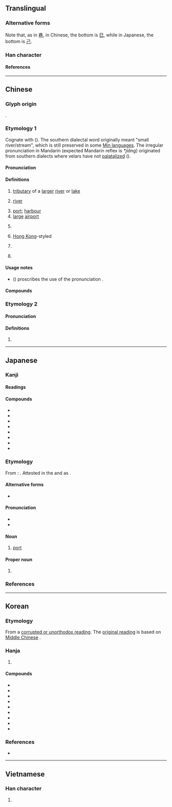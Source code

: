 {{also|巻}}
{{character info}}
{{character info|0x2F908}}
==Translingual==
{{ja-forms|港|港|港}}

===Alternative forms===
Note that, as in [[巷]], in Chinese, the bottom is [[巳]], while in Japanese, the bottom is [[己]].

===Han character===
{{Han char|rn=85|rad=水|as=09|sn=12|four=34117|canj=ETCU|ids=⿰氵巷}}

====References====
{{Han ref|kx=0635.040|dkj=17783|dj=1042.020|hdz=31668.070|uh=6E2F}}

----

==Chinese==
{{zh-forms|alt=𣿑}}
{{zh-wp|zh|yue|nan:káng}}

===Glyph origin===
{{Han etym}}
{{Han compound|水|巷|ls=psc|c1=s|c2=p|t1=river; water}}.

===Etymology 1===
Cognate with {{och-l|江|river}} ({{zh-ref|Schuessler, 2007}}). The southern dialectal word originally meant "small river/stream", which is still preserved in some [[w:Min Chinese|Min languages]]. The irregular pronunciation in Mandarin (expected Mandarin reflex is ''*jiǎng'') originated from southern dialects where velars have not [[w:Palatalization_(sound_change)#Mandarin_Chinese|palatalized]] ({{zh-ref|Schuessler, 2007}}).

====Pronunciation====
{{zh-pron
|m=gǎng
|m-s=gang3
|c=gong2
|c-t=kong2
|g=gong3
|h=pfs=kóng;gd=guong3
|j=gon3
|mb=gǒ̤ng
|md=gē̤ng
|mn=káng
|mn-t=gang2
|w=2kaan
|x=gan3
|ma=
|mc=1
|oc=1
|cat=n,pn,a,mn:cls
}}

====Definitions====
{{zh-hanzi}}

# [[tributary]] of a [[large]]r [[river]] or [[lake]]
# {{lb|zh|dialectal}} [[river]]
# [[port]]; [[harbour]]
# [[large]] [[airport]]
# {{zh-abbrev|香港|Hong Kong}}
#: {{zh-x|港人 治 港|'''Hong Kong''' people administering '''Hong Kong'''|C}}
# {{lb|zh|colloquial}} [[Hong Kong]]-styled
# {{lb|zh|Hokkien}} {{zh-classifier|fluids|t=[[stream]]}}
# {{surname|zh}}

====Usage notes====
* ''{{w|Xiandai Hanyu Guifan Cidian}}'' ({{w2|zh|pref=《|现代汉语规范词典|suf=》}}) proscribes the use of the pronunciation {{m|cmn|jiǎng}}.

====Compounds====
{{zh-der|港澳|港幣|港埠|港汊|港警|港商|港式|港臺|港臺文學|港灣|港務|港紙|香港|港九|港島|不凍港|入港|內港|出港|北方大港|北港鎮|千足港條|卡港會議|商港|塘沽新港|塞得港|外港|太子港|安平港|封港|工業港|巨港|布雷爾港|引港|新港鄉|斷港絕潢|汊港|河口港|海港|海港檢疫|港劇|港務局|港口|港客|港市|港星|港片|港都|漁港|珍珠港|自由港|臺中港|虎門港|西班牙港|貔子窩港|超深水港|軍港|通商港|連雲港|避風港|領港|香港腳|香港衫|馬尾港|馬賽港|高雄港|鹿港|黃石港|太湖港|新港|東港|新港口|毛家港|鄢港|陳港|長港|南港|陳家港|雙港|港南|港北|金港|草港|小港|四港|六港|里港|北港|伸港|陶港|龍港|洋港|木港|赤馬港|港子|西港|下港:ē-káng;Min Nan|航空港|港尾|港澳辦|港共|港豬|省港大罷工|正港:chiàⁿ-káng;Min Nan}}

===Etymology 2===

====Pronunciation====
{{zh-pron
|m=hòng
|mc=2
|oc=2
|cat=a
}}

====Definitions====
{{zh-hanzi}}

# {{zh-only|港洞}}

{{zh-cat|Elementary}}

----

==Japanese==

===Kanji===
{{ja-kanji|grade=3|rs=水09}}

====Readings====
{{ja-readings
|goon=こう<こう
|kanon=こう<かう
|kun=みなと-
}}

====Compounds====
{{der-top}}
* {{ja-l|港澳}}
* {{ja-l|港湾}}
* {{ja-l|漁港}}
* {{ja-l|空港}}
* {{ja-l|軍港}}
* {{ja-l|出港}}
* {{ja-l|要港}}
* {{ja-l|香港}}
{{der-bottom}}

===Etymology===
{{wikipedia|lang=ja}}
{{ja-kanjitab|みなと|yomi=k}}
From {{inh|ja|ojp|-}}: {{ja-compound|水|み|な|な|門|と|t1=water|pos2=possessive particle|t3=gate}}. Attested in the ''{{w|Kojiki}}'' and ''{{w|Nihon Shoki}}'' as {{ja-l|水門}}. {{attention|ja|Confirm the etymology is from Old Japanese}}

====Alternative forms====
* {{ja-l|湊}}

====Pronunciation====
* {{audio|ja|Ja-Minato.oga|Audio}}
* {{ja-pron|みなと|yomi=k|acc=h|acc_ref=NHK}}

====Noun====
{{ja-noun|みなと}}

# [[port]]

====Proper noun====
{{wikipedia|港区|lang=ja}}
{{wikipedia|Minato, Tokyo}}
{{ja-pos|みなと|proper}}

# {{place|ja|one of 23 <<special wards>> in <<pref/Tokyo>>, <<c/Japan>>|t1=Minato|sort=みなと}}

===References===
<references/>

----

==Korean==

===Etymology===
From a [[속음|corrupted or unorthodox reading]]. The [[본음|original reading]] is {{ko-l|강}} based on [[Middle Chinese]] {{ltc-l|港|id=1}}.

{{hanja-dongguk|가ᇰ〯|kang}}

{{hanja-hunmong|하ᇰ〯|hang|地理#상05A}}

===Hanja===
{{ko-hanja-search}}
{{ko-hanja|항구|항}}

# {{hanja form of|항|[[port]]}}

====Compounds====
{{der-top3|Compounds}}
* {{ko-l|공항|空港}}
* {{ko-l|항만|港灣}}
* {{ko-l|항구|港口}}
* {{ko-l|출항|出港}}
* {{ko-l|입항|入港}}
* {{ko-l|개항|開港}}
* {{ko-l|어항|漁港}}
* {{ko-l|외항|外港}}
* {{ko-l|부동항|不凍港}}
{{der-bottom}}

===References===
* {{R:hanjadoc|6157}}

----

==Vietnamese==

===Han character===
{{vi-hantu|[[cảng]]|rs=水09}}

# {{rfdef|vi|sort=水09}}
